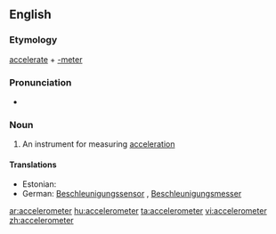 ==English==

===Etymology===
[[accelerate]] + [[-meter]]
===Pronunciation===
*{{IPA|/ækˌsɛləˈrɒmɪtə/}}

===Noun===
{{wikipedia}}
{{en-noun}}

#An instrument for measuring [[acceleration]]

====Translations====
{{trans-top|instrument for measuring acceleration}}
* Estonian: {{t+|et|kiirendusandur}}
* German: [[Beschleunigungssensor]] {{m}}, [[Beschleunigungsmesser]] {{m}}
{{trans-mid}}
{{trans-bottom}}

[[ar:accelerometer]]
[[hu:accelerometer]]
[[ta:accelerometer]]
[[vi:accelerometer]]
[[zh:accelerometer]]